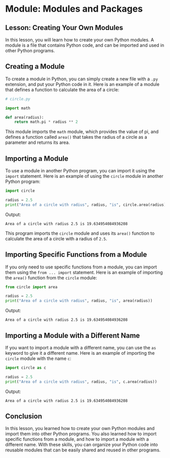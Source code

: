 # Module: Modules and Packages

## Lesson: Creating Your Own Modules

In this lesson, you will learn how to create your own Python modules. A module is a file that contains Python code, and can be imported and used in other Python programs.

## Creating a Module

To create a module in Python, you can simply create a new file with a `.py` extension, and put your Python code in it. Here is an example of a module that defines a function to calculate the area of a circle:

```python
# circle.py

import math

def area(radius):
    return math.pi * radius ** 2
```

This module imports the `math` module, which provides the value of pi, and defines a function called `area()` that takes the radius of a circle as a parameter and returns its area.

## Importing a Module

To use a module in another Python program, you can import it using the `import` statement. Here is an example of using the `circle` module in another Python program:

```python
import circle

radius = 2.5
print("Area of a circle with radius", radius, "is", circle.area(radius))
```

Output:
```
Area of a circle with radius 2.5 is 19.634954084936208
```

This program imports the `circle` module and uses its `area()` function to calculate the area of a circle with a radius of `2.5`.

## Importing Specific Functions from a Module

If you only need to use specific functions from a module, you can import them using the `from ... import` statement. Here is an example of importing the `area()` function from the `circle` module:

```python
from circle import area

radius = 2.5
print("Area of a circle with radius", radius, "is", area(radius))
```

Output:
```
Area of a circle with radius 2.5 is 19.634954084936208
```

## Importing a Module with a Different Name

If you want to import a module with a different name, you can use the `as` keyword to give it a different name. Here is an example of importing the `circle` module with the name `c`:

```python
import circle as c

radius = 2.5
print("Area of a circle with radius", radius, "is", c.area(radius))
```

Output:
```
Area of a circle with radius 2.5 is 19.634954084936208
```

## Conclusion

In this lesson, you learned how to create your own Python modules and import them into other Python programs. You also learned how to import specific functions from a module, and how to import a module with a different name. With these skills, you can organize your Python code into reusable modules that can be easily shared and reused in other programs.